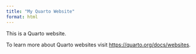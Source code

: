 ```yaml
---
title: "My Quarto Website"
format: html
---
```


This is a Quarto website.

To learn more about Quarto websites visit <https://quarto.org/docs/websites>.
